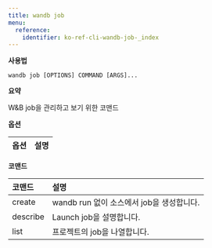 ```yaml
---
title: wandb job
menu:
  reference:
    identifier: ko-ref-cli-wandb-job-_index
---
```


**사용법**

`wandb job [OPTIONS] COMMAND [ARGS]...`

**요약**

W&B job을 관리하고 보기 위한 코맨드

**옵션**

| **옵션** | **설명** |
| :--- | :--- |

**코맨드**

| **코맨드** | **설명** |
| :--- | :--- |
| create | wandb run 없이 소스에서 job을 생성합니다. |
| describe | Launch job을 설명합니다. |
| list | 프로젝트의 job을 나열합니다. |

<Card
  title="wandb ジョブ create"
  href="/ja/ref/cli/wandb-job/wandb-job-create/"
  arrow
/>

<Card
  title="wandb ジョブ describe"
  href="/ja/ref/cli/wandb-job/wandb-job-describe/"
  arrow
/>

<Card
  title="wandb ジョブ list"
  href="/ja/ref/cli/wandb-job/wandb-job-list/"
  arrow
/>
